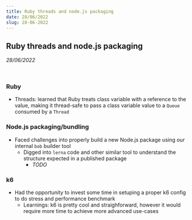 ```yaml
---
title: Ruby threads and node.js packaging
date: 28/06/2022
slug: 28-06-2022
---
```



## Ruby threads and node.js packaging

_28/06/2022_

<br />

### Ruby

- Threads: learned that Ruby treats class variable with a reference to the value, making it thread-safe to pass a class variable value to a `Queue` consumed by a `Thread`

### Node.js packaging/bundling

- Faced challenges into properly build a new Node.js package using our internal `bob` builder tool
    - Digged into `lerna` code and other similar tool to understand the structure expected in a published package
        - *TODO*


### k6

- Had the opportunity to invest some time in setuping a proper k6 config to do stress and performance benchmark
    - Learnings: k6 is pretty cool and straighforward, however it would require more time to achieve more advanced use-cases
